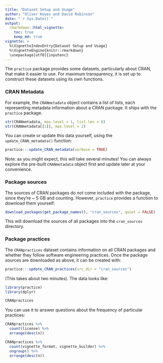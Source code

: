 ```yaml
---
title: "Dataset Setup and Usage"
author: "Oliver Keyes and David Robinson"
date: "`r Sys.Date()`"
output:
  rmarkdown::html_vignette:
    toc: true
    keep_md: true
vignette: >
  %\VignetteIndexEntry{Dataset Setup and Usage}
  %\VignetteEngine{knitr::rmarkdown}
  \usepackage[utf8]{inputenc}
---
```


The `practice` package provides some datasets, particularly about CRAN, that make it easier to use. For maximum transparency, it is set up to construct these datasets using its own functions.

### CRAN Metadata

For example, the `CRANmetadata` object contains a list of lists, each representing metadata information about a CRAN package. It ships with the `practice` package.

```r
str(CRANmetadata, max.level = 1, list.len = 6)
str(CRANmetadata[[1]], max.level = 2)
```

You can create or update this data yourself, using the `update_CRAN_metadata()` function:

```r
practice:::update_CRAN_metadata(verbose = TRUE)
```

Note: as you might expect, this will take several minutes! You can always explore the pre-built `CRANmetadata` object first and update later at your convenience.

### Package sources

The sources of CRAN packages do *not* come included with the package, since they're ~ 5 GB and counting. However, `practice` provides a function to download them yourself:

```r
download_packages(get_package_names(), "cran_sources", quiet = FALSE)
```

This will download the sources of all packages into the `cran_sources` directory.

### Package practices

The `CRANpractices` dataset contains information on all CRAN packages and whether they follow software engineering practices. Once the package sources are downloaded as above, it can be created with:

```r
practice:::update_CRAN_practices(src_dir = "cran_sources")
```

(This takes about two minutes).  The data looks like:

```r
library(practice)
library(dplyr)

CRANpractices
```

You can use it to answer questions about the frequency of particular practices:

```r
CRANpractices %>%
  count(license) %>%
  arrange(desc(n))

CRANpractices %>%
  count(vignette_format, vignette_builder) %>%
  ungroup() %>%
  arrange(desc(n))
```
